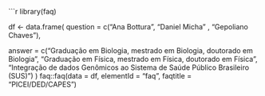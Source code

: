```r

library(faq)

df <- data.frame(
  question = c("Ana Bottura", "Daniel Micha" , "Gepoliano Chaves"),
  
  answer = c("Graduação em Biologia, mestrado em Biologia, doutorado em Biologia",
             "Graduação em Física, mestrado em Física, doutorado em Física",
             "Integração de dados Genômicos ao Sistema de Saúde Público Brasileiro (SUS)")
)
faq::faq(data = df, elementId = "faq", faqtitle = "PICEI/DED/CAPES")
